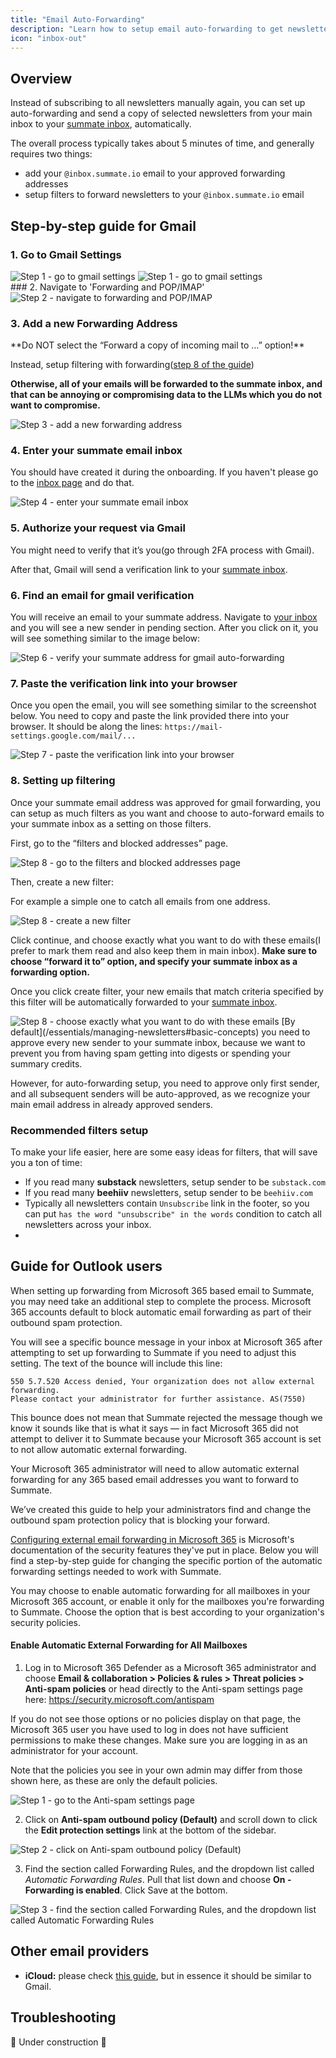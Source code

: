 ```yaml
---
title: "Email Auto-Forwarding"
description: "Learn how to setup email auto-forwarding to get newsletters to your inbox in less than 5 minutes"
icon: "inbox-out"
---
```


## Overview

Instead of subscribing to all newsletters manually again, you can set up auto-forwarding and send a copy of selected newsletters from your main inbox to your [summate inbox](/essentials/ai-inbox), automatically.

The overall process typically takes about 5 minutes of time, and generally requires two things:

- add your `@inbox.summate.io` email to your approved forwarding addresses
- setup filters to forward newsletters to your `@inbox.summate.io` email

## Step-by-step guide for Gmail

### 1. Go to Gmail Settings

<Frame>
  <div className="flex flex-row gap-10">
    <img
      src="/images/auto-forwarding/step_1_1.png"
      alt="Step 1 - go to gmail settings"
      style={{ marginRight: "10px" }}
    />
    <img
      src="/images/auto-forwarding/step_1_2.png"
      alt="Step 1 - go to gmail settings"
      style={{ marginLeft: "10px" }}
    />
  </div>
</Frame>
### 2. Navigate to 'Forwarding and POP/IMAP'

<Frame>
  <img
    src="/images/auto-forwarding/step_2.png"
    alt="Step 2 - navigate to forwarding and POP/IMAP"
  />
</Frame>

### 3. Add a new Forwarding Address

<Warning>
**Do NOT select the “Forward a copy of incoming mail to …” option!**

Instead, setup filtering with forwarding([step 8 of the guide](/essentials/auto-forwarding#8-setting-up-filtering))

**Otherwise, all of your emails will be forwarded to the summate inbox, and that can be annoying or compromising data to the LLMs which you do not want to compromise.**

</Warning>

<Frame>
  <img
    src="/images/auto-forwarding/step_3.png"
    alt="Step 3 - add a new forwarding address"
  />
</Frame>

### 4. Enter your summate email inbox

You should have created it during the onboarding. If you haven't please go to the [inbox page](https://summate.io/inbox) and do that.

<Frame>
  <img
    src="/images/auto-forwarding/step_4.png"
    alt="Step 4 - enter your summate email inbox"
  />
</Frame>

### 5. Authorize your request via Gmail

You might need to verify that it’s you(go through 2FA process with Gmail).

After that, Gmail will send a verification link to your [summate inbox](https://summate.io/inbox).

### 6. Find an email for gmail verification

You will receive an email to your summate address. Navigate to [your inbox](https://summate.io/inbox) and you will see a new sender in pending section. After you click on it, you will see something similar to the image below:

<Frame>
  <img
    src="/images/auto-forwarding/step_6.png"
    alt="Step 6 - verify your summate address for gmail auto-forwarding"
  />
</Frame>

### 7. Paste the verification link into your browser

Once you open the email, you will see something similar to the screenshot below. You need to copy and paste the link provided there into your browser.
It should be along the lines: `https://mail-settings.google.com/mail/...`

<Frame>
  <img
    src="/images/auto-forwarding/step_7.png"
    alt="Step 7 - paste the verification link into your browser"
  />
</Frame>

### 8. Setting up filtering

Once your summate email address was approved for gmail forwarding, you can setup as much filters as you want and choose to auto-forward emails to your summate inbox as a setting on those filters.

First, go to the “filters and blocked addresses” page.

<Frame>
  <img
    src="/images/auto-forwarding/step_8_1.png"
    alt="Step 8 - go to the filters and blocked addresses page"
  />
</Frame>

Then, create a new filter:

For example a simple one to catch all emails from one address.

<Frame>
  <img
    src="/images/auto-forwarding/step_8_2.png"
    alt="Step 8 - create a new filter"
  />
</Frame>

Click continue, and choose exactly what you want to do with these emails(I prefer to mark them read and also keep them in main inbox).
**Make sure to choose “forward it to” option, and specify your summate inbox as a forwarding option.**

Once you click create filter, your new emails that match criteria specified by this filter will be automatically forwarded to your [summate inbox](https://summate.io/inbox).

<Frame>
  <img
    src="/images/auto-forwarding/step_8_3.png"
    alt="Step 8 - choose exactly what you want to do with these emails"
  />
</Frame>

<Note>
  [By default](/essentials/managing-newsletters#basic-concepts) you need to approve every new sender to your summate inbox, because
  we want to prevent you from having spam getting into digests or spending your
  summary credits.

However, for auto-forwarding setup, you need to approve only first sender, and all
subsequent senders will be auto-approved, as we recognize your main email address
in already approved senders.

</Note>

### Recommended filters setup

To make your life easier, here are some easy ideas for filters, that will save you a ton of time:

- If you read many **substack** newsletters, setup sender to be `substack.com`
- If you read many **beehiiv** newsletters, setup sender to be `beehiiv.com`
- Typically all newsletters contain `Unsubscribe` link in the footer, so you can put `has the word "unsubscribe" in the words` condition to catch all newsletters across your inbox.
-

## Guide for Outlook users

When setting up forwarding from Microsoft 365 based email to Summate, you may need take an additional step to complete the process. Microsoft 365 accounts default to block automatic email forwarding as part of their outbound spam protection.

You will see a specific bounce message in your inbox at Microsoft 365 after attempting to set up forwarding to Summate if you need to adjust this setting. The text of the bounce will include this line:

```
550 5.7.520 Access denied, Your organization does not allow external forwarding.
Please contact your administrator for further assistance. AS(7550)
```

This bounce does not mean that Summate rejected the message though we know it sounds like that is what it says — in fact Microsoft 365 did not attempt to deliver it to Summate because your Microsoft 365 account is set to not allow automatic external forwarding.

Your Microsoft 365 administrator will need to allow automatic external forwarding for any 365 based email addresses you want to forward to Summate.

We’ve created this guide to help your administrators find and change the outbound spam protection policy that is blocking your forward.

[Configuring external email forwarding in Microsoft 365](https://docs.microsoft.com/en-us/microsoft-365/security/office-365-security/external-email-forwarding?view=o365-worldwide) is Microsoft's documentation of the security features they've put in place. Below you will find a step-by-step guide for changing the specific portion of the automatic forwarding settings needed to work with Summate.

You may choose to enable automatic forwarding for all mailboxes in your Microsoft 365 account, or enable it only for the mailboxes you're forwarding to Summate. Choose the option that is best according to your organization's security policies.

#### Enable Automatic External Forwarding for All Mailboxes

1. Log in to Microsoft 365 Defender as a Microsoft 365 administrator and choose **Email & collaboration > Policies & rules > Threat policies > Anti-spam policies** or head directly to the Anti-spam settings page here: https://security.microsoft.com/antispam

If you do not see those options or no policies display on that page, the Microsoft 365 user you have used to log in does not have sufficient permissions to make these changes. Make sure you are logging in as an administrator for your account.

Note that the policies you see in your own admin may differ from those shown here, as these are only the default policies.

<Frame>
  <img
    src="/images/auto-forwarding/auto_forwarding_outlook_1.png"
    alt="Step 1 - go to the Anti-spam settings page"
  />
</Frame>

2. Click on **Anti-spam outbound policy (Default)** and scroll down to click the **Edit protection settings** link at the bottom of the sidebar.

<Frame>
  <img
    src="/images/auto-forwarding/auto_forwarding_outlook_2.png"
    alt="Step 2 - click on Anti-spam outbound policy (Default)"
  />
</Frame>

3. Find the section called Forwarding Rules, and the dropdown list called _Automatic Forwarding Rules_. Pull that list down and choose **On - Forwarding is enabled**. Click Save at the bottom.

<Frame>
  <img
    src="/images/auto-forwarding/auto_forwarding_outlook_3.png"
    alt="Step 3 - find the section called Forwarding Rules, and the dropdown list called Automatic Forwarding Rules"
  />
</Frame>

## Other email providers

- **iCloud:** please check [this guide](https://support.apple.com/guide/icloud/automatically-forward-email-mm6b1a3960/icloud), but in essence it should be similar to Gmail.

## Troubleshooting

🚧 Under construction 🚧
